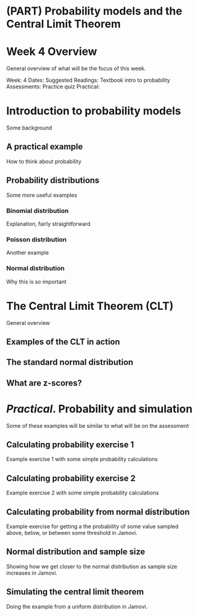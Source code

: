 # (PART) Probability models and the Central Limit Theorem {-}

# Week 4 Overview {-}

General overview of what will be the focus of this week.

Week: 4
Dates: 
Suggested Readings: Textbook intro to probability
Assessments: Practice quiz
Practical:

# Introduction to probability models

Some background

## A practical example

How to think about probability


## Probability distributions

Some more useful examples

### Binomial distribution

Explanation, fairly straightforward

### Poisson distribution

Another example

### Normal distribution

Why this is so important


# The Central Limit Theorem (CLT)

General overview

## Examples of the CLT in action

## The standard normal distribution

## What are z-scores?


# _Practical_. Probability and simulation

Some of these examples will be similar to what will be on the assessment

## Calculating probability exercise 1

Example exercise 1 with some simple probability calculations

## Calculating probability exercise 2

Example exercise 2 with some simple probability calculations

## Calculating probability from normal distribution

Example exercise for getting a the probability of some value sampled above, below, or between some threshold in Jamovi.

## Normal distribution and sample size

Showing how we get closer to the normal distribution as sample size increases in Jamovi.

## Simulating the central limit theorem

Doing the example from a uniform distribution in Jamovi.








